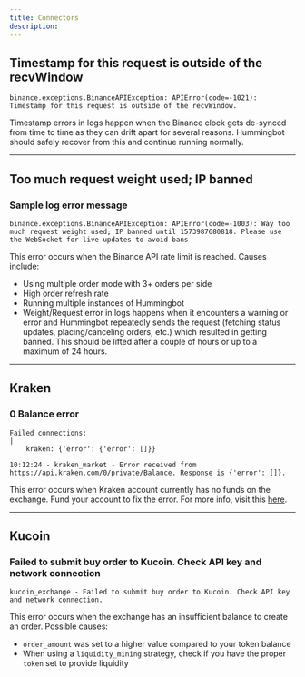 ```yaml
---
title: Connectors
description:
---
```


## Timestamp for this request is outside of the recvWindow

```
binance.exceptions.BinanceAPIException: APIError(code=-1021): Timestamp for this request is outside of the recvWindow.
```

Timestamp errors in logs happen when the Binance clock gets de-synced from time to time as they can drift apart for several reasons. Hummingbot should safely recover from this and continue running normally.

---

## Too much request weight used; IP banned

### Sample log error message

```
binance.exceptions.BinanceAPIException: APIError(code=-1003): Way too much request weight used; IP banned until 1573987680818. Please use the WebSocket for live updates to avoid bans
```

This error occurs when the Binance API rate limit is reached. Causes include:

- Using multiple order mode with 3+ orders per side
- High order refresh rate
- Running multiple instances of Hummingbot
- Weight/Request error in logs happens when it encounters a warning or error and Hummingbot repeatedly sends the request (fetching status updates, placing/canceling orders, etc.) which resulted in getting banned. This should be lifted after a couple of hours or up to a maximum of 24 hours.

---

## Kraken

### 0 Balance error

```
Failed connections:                                                                                      |
    kraken: {'error': {'error': []}}

10:12:24 - kraken_market - Error received from https://api.kraken.com/0/private/Balance. Response is {'error': []}.
```

This error occurs when Kraken account currently has no funds on the exchange. Fund your account to fix the error. For more info, visit this [here](https://support.kraken.com/hc/en-us/articles/360001491786-API-Error-Codes).

---

## Kucoin

### Failed to submit buy order to Kucoin. Check API key and network connection

```
kucoin_exchange - Failed to submit buy order to Kucoin. Check API key and network connection.
```

This error occurs when the exchange has an insufficient balance to create an order. Possible causes:

- `order_amount` was set to a higher value compared to your token balance
- When using a `liquidity_mining` strategy, check if you have the proper `token` set to provide liquidity
